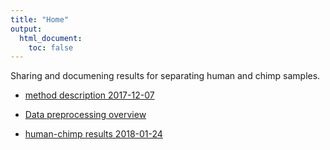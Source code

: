 ```yaml
---
title: "Home"
output:
  html_document:
    toc: false
---
```


Sharing and documening results for separating human and chimp samples.


* [method description 2017-12-07](methods-20171207.html)

* [Data preprocessing overview](preprocess-overview.html)

* [human-chimp results 2018-01-24](demuxlet-human-chimp.html)

